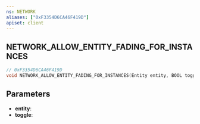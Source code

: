 ```yaml
---
ns: NETWORK
aliases: ["0xF3354D6CA46F419D"]
apiset: client
---
```

## NETWORK_ALLOW_ENTITY_FADING_FOR_INSTANCES

```c
// 0xF3354D6CA46F419D
void NETWORK_ALLOW_ENTITY_FADING_FOR_INSTANCES(Entity entity, BOOL toggle);
```


## Parameters
* **entity**:
* **toggle**: